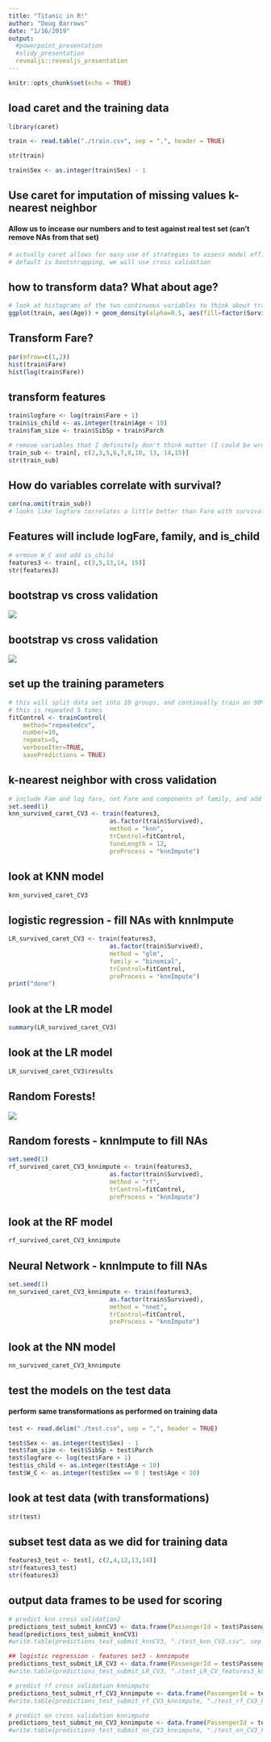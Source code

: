```yaml
---
title: "Titanic in R!"
author: "Doug Barrows"
date: "1/16/2019"
output:
  #powerpoint_presentation
  #slidy_presentation
  revealjs::revealjs_presentation
---
```


```r
knitr::opts_chunk$set(echo = TRUE)
```


## load caret and the training data
```r

library(caret)

train <- read.table("./train.csv", sep = ",", header = TRUE)

str(train)

train$Sex <- as.integer(train$Sex) - 1

```


## Use caret for imputation of missing values k-nearest neighbor 
#### Allow us to incease our numbers  and to test against real test set (can't remove NAs from that set)

```r
# actually caret allows for easy use of strategies to assess model efficiency without having to separate out a test set of data
# default is bootstrapping, we will use cross validation
```

## how to transform data? What about age?
```r

# look at histograms of the two continuous variables to think about transformation
ggplot(train, aes(Age)) + geom_density(alpha=0.5, aes(fill=factor(Survived))) + geom_vline(xintercept = 10)
```

## Transform Fare?
```r
par(mfrow=c(1,2))
hist(train$Fare)
hist(log(train$Fare))

```

## transform features 
```r

train$logfare <- log(train$Fare + 1)
train$is_child <- as.integer(train$Age < 10)
train$fam_size <- train$SibSp + train$Parch

# remove variables that I definitely don't think matter (I could be wrong!)
train_sub <- train[, c(2,3,5,6,7,8,10, 13, 14,15)]
str(train_sub)

```

## How do variables correlate with survival?
```r
cor(na.omit(train_sub))
# looks like logfare correlates a little better than Fare with survival

```


## Features will include logFare, family, and is_child 
```r

# ermove W_C and add is_child
features3 <- train[, c(3,5,13,14, 15)]
str(features3)

```

## bootstrap vs cross validation

![](./bootrap_concept.png)

## bootstrap vs cross validation 
![](./cross_validation.jpeg)

## set up the training parameters 
```r

# this will split data set into 10 groups, and continually train on 90% and test on the remaining 10% for all groups
# this is repeated 5 times
fitControl <- trainControl( 
    method="repeatedcv",
    number=10,
    repeats=5,
    verboseIter=TRUE,
    savePredictions = TRUE)


```

## k-nearest neighbor with cross validation
```r
# include Fam and log fare, not Fare and components of family, and add W_C (from above)
set.seed(1)
knn_survived_caret_CV3 <- train(features3, 
                            as.factor(train$Survived), 
                            method = "knn",
                            trControl=fitControl,
                            tuneLength = 12, 
                            preProcess = "knnImpute")
```
## look at KNN model
```r
knn_survived_caret_CV3

```

## logistic regression - fill NAs with knnImpute
```r
LR_survived_caret_CV3 <- train(features3, 
                            as.factor(train$Survived), 
                            method = "glm", 
                            family = "binomial",
                            trControl=fitControl,
                            preProcess = "knnImpute")
print("done")
```
## look at the LR model
```r
summary(LR_survived_caret_CV3)

```
## look at the LR model
```r
LR_survived_caret_CV3$results
```

## Random Forests!

![](./randomforest.png)


## Random forests - knnImpute to fill NAs
```r
set.seed(1)
rf_survived_caret_CV3_knnimpute <- train(features3, 
                            as.factor(train$Survived), 
                            method = "rf", 
                            trControl=fitControl,
                            preProcess = "knnImpute")
```
## look at the RF model
```r
rf_survived_caret_CV3_knnimpute
```

## Neural Network - knnImpute to fill NAs

```r
set.seed(1)
nn_survived_caret_CV3_knnimpute <- train(features3, 
                            as.factor(train$Survived), 
                            method = "nnet", 
                            trControl=fitControl,
                            preProcess = "knnImpute")

```
## look at the NN model
```r
nn_survived_caret_CV3_knnimpute
```


## test the models on the test data
#### perform same transformations as performed on training data
```r
test <- read.delim("./test.csv", sep = ",", header = TRUE)

test$Sex <- as.integer(test$Sex) - 1
test$fam_size <- test$SibSp + test$Parch
test$logfare <- log(test$Fare + 1)
test$is_child <- as.integer(test$Age < 10)
test$W_C <- as.integer(test$Sex == 0 | test$Age < 10)
```

## look at test data (with transformations)
```r
str(test)
```



## subset test data as we did for training data
```r

features3_test <- test[, c(2,4,12,13,14)]
str(features3_test)
str(features3)

```

## output data frames to be used for scoring
```r

# predict knn cross validation2
predictions_test_submit_knnCV3 <- data.frame(PassengerId = test$PassengerId, Survived = predict(knn_survived_caret_CV3, features3_test))
head(predictions_test_submit_knnCV3)
#write.table(predictions_test_submit_knnCV3, "./test_knn_CV3.csv", sep = ",", row.names = FALSE)

## logistic regression - features set3 - knnimpute
predictions_test_submit_LR_CV3 <- data.frame(PassengerId = test$PassengerId, Survived = predict(LR_survived_caret_CV3, features3_test))
#write.table(predictions_test_submit_LR_CV3, "./test_LR_CV_features3_knnimpute.csv", sep = ",", row.names = FALSE)

# predict rf cross validation knnimpute
predictions_test_submit_rf_CV3_knnimpute <- data.frame(PassengerId = test$PassengerId, Survived = predict(rf_survived_caret_CV3_knnimpute, features3_test))
#write.table(predictions_test_submit_rf_CV3_knnimpute, "./test_rf_CV3_knnimpute.csv", sep = ",", row.names = FALSE)

# predict nn cross validation knnimpute
predictions_test_submit_nn_CV3_knnimpute <- data.frame(PassengerId = test$PassengerId, Survived = predict(nn_survived_caret_CV3_knnimpute, features3_test))
#write.table(predictions_test_submit_nn_CV3_knnimpute, "./test_nn_CV3_knnimpute.csv", sep = ",", row.names = FALSE)

```

